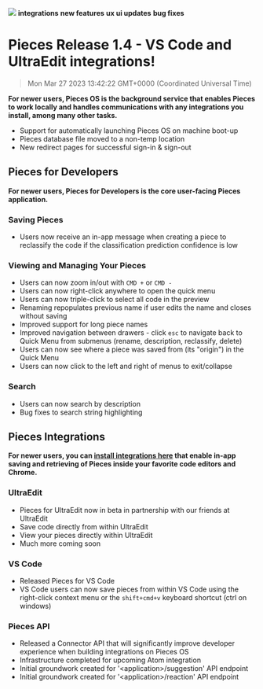 ![](https://uploads-ssl.webflow.com/6143afec68f555387049efb3/630d21e22901f10c92cc690f_ezgif_com-gif-maker2_d179a04f402c19ba471e40c6f2e9cef8_2000.jpeg)
**integrations** **new features** **ux ui updates** **bug fixes**
# Pieces Release 1.4 - VS Code and UltraEdit integrations!
> Mon Mar 27 2023 13:42:22 GMT+0000 (Coordinated Universal Time)


**For newer users, Pieces OS is the background service that enables Pieces to work locally and handles communications with any integrations you install, among many other tasks.**
- Support for automatically launching Pieces OS on machine boot-up
- Pieces database file moved to a non-temp location
- New redirect pages for successful sign-in & sign-out

## Pieces for Developers
**For newer users, Pieces for Developers is the core user-facing Pieces application.**

### Saving Pieces
- Users now receive an in-app message when creating a piece to reclassify the code if the classification prediction confidence is low

### Viewing and Managing Your Pieces
- Users can now zoom in/out with ```CMD +``` or ```CMD -```
- Users can now right-click anywhere to open the quick menu
- Users can now triple-click to select all code in the preview
- Renaming repopulates previous name if user edits the name and closes without saving
- Improved support for long piece names
- Improved navigation between drawers - click ```esc``` to navigate back to Quick Menu from submenus (rename, description, reclassify, delete)
- Users can now see where a piece was saved from (its &quot;origin&quot;) in the Quick Menu
- Users can now click to the left and right of menus to exit/collapse

### Search
- Users can now search by description
- Bug fixes to search string highlighting

## Pieces Integrations
**For newer users, you can <a href="http://code.pieces.app/integrations">install integrations here</a> that enable in-app saving and retrieving of Pieces inside your favorite code editors and Chrome.**

### UltraEdit
- Pieces for UltraEdit now in beta in partnership with our friends at UltraEdit
- Save code directly from within UltraEdit
- View your pieces directly within UltraEdit
- Much more coming soon

### VS Code
- Released Pieces for VS Code
- VS Code users can now save pieces from within VS Code using the right-click context menu or the ```shift+cmd+v``` keyboard shortcut (ctrl on windows)

### Pieces API
- Released a Connector API that will significantly improve developer experience when building integrations on Pieces OS
- Infrastructure completed for upcoming Atom integration
- Initial groundwork created for '&lt;application&gt;/suggestion' API endpoint
- Initial groundwork created for '&lt;application&gt;/reaction' API endpoint
